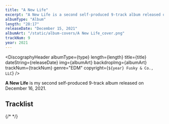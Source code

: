 ```yaml
---
title: "A New Life"
excerpt: "A New Life is a second self-produced 9-track album released on December 16, 2021."
albumType: "Album"
length: "28:17"
releaseDate: "December 15, 2021"
albumArt: "/static/album-covers/A New Life_cover.png"
trackNum: 9
year: 2021
---
```


<SEOHead title={title} description={excerpt} />

<DiscographyHeader
  albumType={type}
  length={length}
  title={title}
  dateString={releaseDate}
  img={albumArt}
  backdropImg={albumArt}
  trackNum={trackNum}
  genre="EDM"
  copyright={`${year} Fusky & Co., LLC`}
/>

**A New Life** is my second self-produced 9-track album released on December 16, 2021.

## Tracklist

<TracklistContainer albumLength={length}>
  <TracklistItem trackNumber={1} title="Intro: A Special Farewell" length="1:23" />
  <TracklistItem trackNumber={2} title="Nostalgia" length="2:15" />
  <TracklistItem trackNumber={3} title="Dreaming" length="4:44" />
  <TracklistItem trackNumber={4} title="Eclipse (Extended)" length="3:04" />
  <TracklistItem trackNumber={5} title="Utopian Dream (Remastered)" length="2:33" />
  <TracklistItem trackNumber={6} title="Sea of Clouds (Extended)" length="4:11" />
  <TracklistItem trackNumber={7} title="Timeless" length="3:07" />
  <TracklistItem trackNumber={8} title="Fever Dream (Extended)" length="2:59" />
  <TracklistItem trackNumber={9} title="Good Days" length="3:58" />
</TracklistContainer>

{/* <DiscographyChrono /> */}
